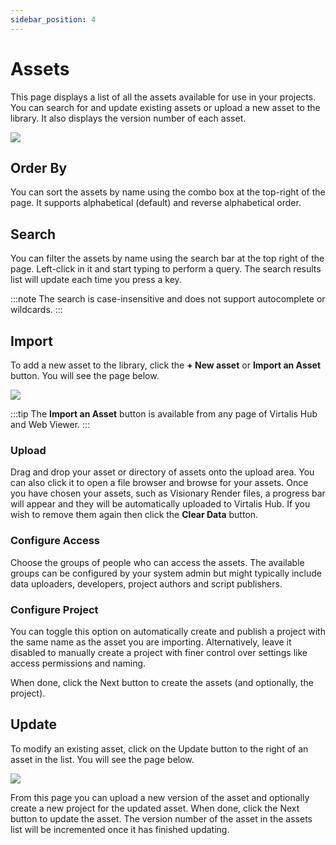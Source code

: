 ```yaml
---
sidebar_position: 4
---
```


# Assets

This page displays a list of all the assets available for use in your projects. You can search for and update existing assets or upload a new asset to the library. It also displays the version number of each asset.

![](/img/virtalis-hub-and-web-viewer/assets.png)

## Order By

You can sort the assets by name using the combo box at the top-right of the page. It supports alphabetical (default) and reverse alphabetical order.

## Search

You can filter the assets by name using the search bar at the top right of the page. Left-click in it and start typing to perform a query. The search results list will update each time you press a key.

:::note
The search is case-insensitive and does not support autocomplete or wildcards.
:::

## Import

To add a new asset to the library, click the **+ New asset** or **Import an Asset** button. You will see the page below.

![](/img/virtalis-hub-and-web-viewer/new-asset.png)

:::tip
The **Import an Asset** button is available from any page of Virtalis Hub and Web Viewer.
:::

### Upload

Drag and drop your asset or directory of assets onto the upload area. You can also click it to open a file browser and browse for your assets. Once you have chosen your assets, such as Visionary Render files, a progress bar will appear and they will be automatically uploaded to Virtalis Hub. If you wish to remove them again then click the **Clear Data** button. 

### Configure Access

Choose the groups of people who can access the assets. The available groups can be configured by your system admin but might typically include data uploaders, developers, project authors and script publishers.

### Configure Project

You can toggle this option on automatically create and publish a project with the same name as the asset you are importing. Alternatively, leave it disabled to manually create a project with finer control over settings like access permissions and naming.

When done, click the Next button to create the assets (and optionally, the project). 

## Update

To modify an existing asset, click on the Update button to the right of an asset in the list. You will see the page below.

![](/img/virtalis-hub-and-web-viewer/update-asset.png)

From this page you can upload a new version of the asset and optionally create a new project for the updated asset. When done, click the Next button to update the asset. The version number of the asset in the assets list will be incremented once it has finished updating.
